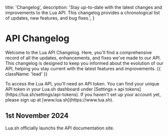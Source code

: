   title: 'Changelog',
  description:
    'Stay up-to-date with the latest changes and improvements to the Lua API. This changelog provides a chronological list of updates, new features, and bug fixes.',
}

# API Changelog

Welcome to the Lua API Changelog. Here, you'll find a comprehensive record of all the updates, enhancements, and fixes we've made to our API. This changelog is designed to keep you informed about the evolution of our API, helping you stay current with the latest features and improvements. {{ className: 'lead' }}

<Note>
  To access the Lua API, you'll need an API token. You can find your unique
  API token in your Lua.sh dashboard under [Settings &raquo; api tokens](https://lua.sh/settings/api-tokens).
  If you haven't set up your account yet, please sign up at [www.lua.sh](https://www.lua.sh).
</Note>

## 1st November 2024
Lua.sh officially launchs the API documentation site.